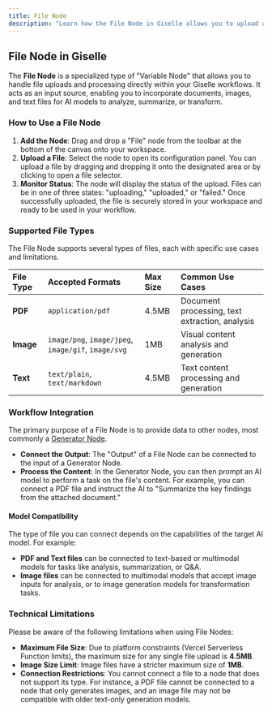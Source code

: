 ```yaml
---
title: File Node
description: "Learn how the File Node in Giselle allows you to upload and use files like PDFs, images, and text as inputs for your AI workflows."
---
```


## File Node in Giselle

The **File Node** is a specialized type of "Variable Node" that allows you to handle file uploads and processing directly within your Giselle workflows. It acts as an input source, enabling you to incorporate documents, images, and text files for AI models to analyze, summarize, or transform.

### How to Use a File Node

1.  **Add the Node**: Drag and drop a "File" node from the toolbar at the bottom of the canvas onto your workspace.
2.  **Upload a File**: Select the node to open its configuration panel. You can upload a file by dragging and dropping it onto the designated area or by clicking to open a file selector.
3.  **Monitor Status**: The node will display the status of the upload. Files can be in one of three states: "uploading," "uploaded," or "failed." Once successfully uploaded, the file is securely stored in your workspace and ready to be used in your workflow.

### Supported File Types

The File Node supports several types of files, each with specific use cases and limitations.

| File Type | Accepted Formats                  | Max Size | Common Use Cases                               |
| :-------- | :-------------------------------- | :------- | :--------------------------------------------- |
| **PDF**   | `application/pdf`                 | 4.5MB    | Document processing, text extraction, analysis |
| **Image** | `image/png`, `image/jpeg`, `image/gif`, `image/svg` | 1MB      | Visual content analysis and generation         |
| **Text**  | `text/plain`, `text/markdown`     | 4.5MB    | Text content processing and generation         |

### Workflow Integration

The primary purpose of a File Node is to provide data to other nodes, most commonly a [Generator Node](/glossary/generator-node).

*   **Connect the Output**: The "Output" of a File Node can be connected to the input of a Generator Node.
*   **Process the Content**: In the Generator Node, you can then prompt an AI model to perform a task on the file's content. For example, you can connect a PDF file and instruct the AI to "Summarize the key findings from the attached document."

#### Model Compatibility

The type of file you can connect depends on the capabilities of the target AI model. For example:

*   **PDF and Text files** can be connected to text-based or multimodal models for tasks like analysis, summarization, or Q&A.
*   **Image files** can be connected to multimodal models that accept image inputs for analysis, or to image generation models for transformation tasks.

### Technical Limitations

Please be aware of the following limitations when using File Nodes:

*   **Maximum File Size**: Due to platform constraints (Vercel Serverless Function limits), the maximum size for any single file upload is **4.5MB**.
*   **Image Size Limit**: Image files have a stricter maximum size of **1MB**.
*   **Connection Restrictions**: You cannot connect a file to a node that does not support its type. For instance, a PDF file cannot be connected to a node that only generates images, and an image file may not be compatible with older text-only generation models.
